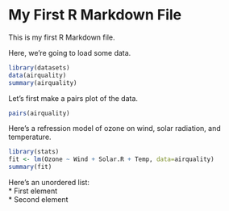 My First R Markdown File
========================

This is my first R Markdown file.

Here, we're going to load some data.

```r
library(datasets)
data(airquality)
summary(airquality)
```

Let's first make a pairs plot of the data.

```r
pairs(airquality)
```

Here's a refression model of ozone on wind, solar radiation, and temperature.

```r
library(stats)
fit <- lm(Ozone ~ Wind + Solar.R + Temp, data=airquality)
summary(fit)
```

Here's an unordered list:  
* First element  
* Second element  